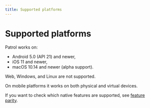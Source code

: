 ```yaml
---
title: Supported platforms
---
```


# Supported platforms

Patrol works on:

- Android 5.0 (API 21) and newer,
- iOS 11 and newer,
- macOS 10.14 and newer (alpha support).

Web, Windows, and Linux are not supported.

On mobile platforms it works on both physical and virtual devices.

If you want to check which native features are supported, see [feature parity].

[feature parity]: /native/feature-parity
